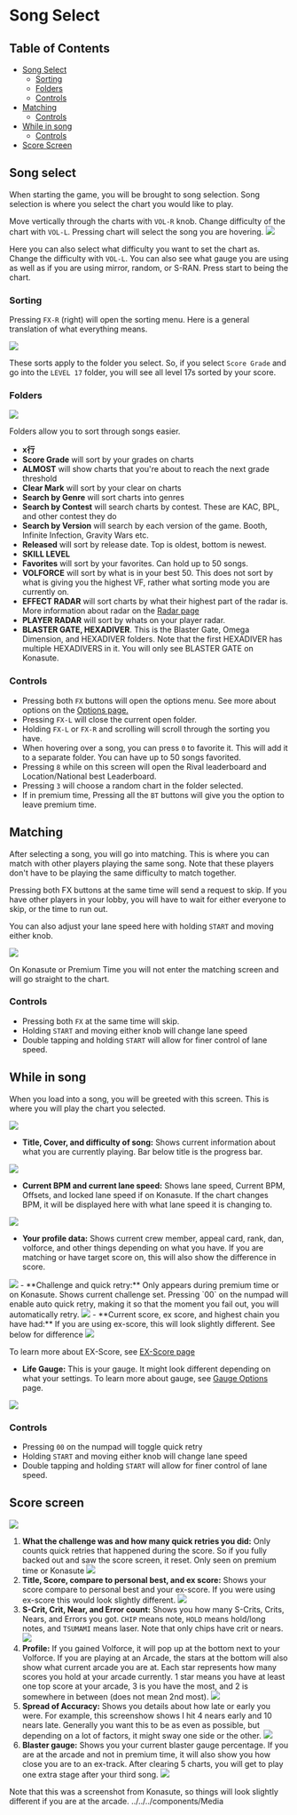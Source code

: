 
# Song Select

## Table of Contents
- [Song Select](#song-select)
   - [Sorting](#sorting)
   - [Folders](#folders)
   - [Controls](#controls)
- [Matching](#matching)
   - [Controls](#controls-1)
- [While in song](#while-in-song)
   - [Controls](#controls-2)
- [Score Screen](#score-screen)

## Song select
When starting the game, you will be brought to song selection. Song selection is where you select the chart you would like to play.

Move vertically through the charts with `VOL-R` knob. Change difficulty of the chart with `VOL-L`. Pressing chart will select the song you are hovering.
<Image src="/startingout/songselect/chartpreview.png" className="w-150"/>

Here you can also select what difficulty you want to set the chart as. Change the difficulty with `VOL-L`. You can also see what gauge you are using as well as if you are using mirror, random, or S-RAN. Press start to being the chart.

### Sorting

Pressing `FX-R` (right) will open the sorting menu. Here is a general translation of what everything
means.

<Image src="/startingout/songselect/Sort.png" className="w-100"/>

These sorts apply to the folder you select. So, if you select `Score Grade` and go into the `LEVEL 17` folder, you will see all level 17s sorted by your score.

### Folders
<Image src="/startingout/songselect/folders.png"/>

Folders allow you to sort through songs easier.
- **x行** 
- **Score Grade** will sort by your grades on charts
- **ALMOST** will show charts that you're about to reach the next grade threshold
- **Clear Mark** will sort by your clear on charts
- **Search by Genre** will sort charts into genres
- **Search by Contest** will search charts by contest. These are KAC, BPL, and other contest they do
- **Search by Version** will search by each version of the game. Booth, Infinite Infection, Gravity Wars etc.
- **Released** will sort by release date. Top is oldest, bottom is newest.
- **SKILL LEVEL**
- **Favorites** will sort by your favorites. Can hold up to 50 songs.
- **VOLFORCE** will sort by what is in your best 50. This does not sort by what is giving you the highest VF, rather what sorting mode you are currently on.
- **EFFECT RADAR** will sort charts by what their highest part of the radar is. More information about radar on the [Radar page](/compendium/radar)
- **PLAYER RADAR** will sort by whats on your player radar.
- **BLASTER GATE, HEXADIVER**. This is the Blaster Gate, Omega Dimension, and HEXADIVER folders. Note that the first HEXADIVER has multiple HEXADIVERS in it. You will only see BLASTER GATE on Konasute.

### Controls
- Pressing both `FX` buttons will open the options menu. See more about options on the [Options page.](/startingout/options)
- Pressing `FX-L` will close the current open folder. 
- Holding `FX-L` or `FX-R` and scrolling will scroll through the sorting you have. 
- When hovering over a song, you can press `0` to favorite it. This will add it to a separate folder. You can have up to 50 songs favorited.
- Pressing `8` while on this screen will open the Rival leaderboard and Location/National best Leaderboard. 
- Pressing `3` will choose a random chart in the folder selected.
- If in premium time, Pressing all the `BT` buttons will give you the option to leave premium time.


## Matching
After selecting a song, you will go into matching. This is where you can match with other players playing the same song. Note that these players don't have to be playing the same difficulty to match together.

Pressing both FX buttons at the same time will send a request to skip. If you have other players in your lobby, you will have to wait for either everyone to skip, or the time to run out.

You can also adjust your lane speed here with holding `START` and moving either knob. 

<Image src="/startingout/songselect/matching.png" className="w-100"/>


On Konasute or Premium Time you will not enter the matching screen and will go straight to the chart.

### Controls
- Pressing both `FX` at the same time will skip.
- Holding `START` and moving either knob will change lane speed
- Double tapping and holding `START` will allow for finer control of lane speed.

## While in song
When you load into a song, you will be greeted with this screen. This is where you will play the chart you selected.

<Image src="/startingout/songselect/ingame.jpg" className="w-100"/>


- **Title, Cover, and difficulty of song:** Shows current information about what you are currently playing. Bar below title is the progress bar. 
<Image src="/startingout/songselect/title.png" className="h-60"/>

- **Current BPM and current lane speed:** Shows lane speed, Current BPM, Offsets, and locked lane speed if on Konasute. If the chart changes BPM, it will be displayed here with what lane speed it is changing to.
<Image src="/startingout/songselect/bpm-and-lanespeed.png" className="h-100"/>

- **Your profile data:** Shows current crew member, appeal card, rank, dan, volforce, and other things depending on what you have. If you are matching or have target score on, this will also show the difference in score.
<Image src="/startingout/songselect/player-profile.png" className="h-100"/>
- **Challenge and quick retry:** Only appears during premium time or on Konasute. Shows current challenge set. Pressing `00` on the numpad will enable auto quick retry, making it so that the moment you fail out, you will automatically
   retry.
<Image src="/startingout/songselect/challenge.png" className="h-100"/>
- **Current score, ex score, and highest chain you have had:** If you are using
   ex-score, this will look slightly different. See below for difference
<Image src="/startingout/songselect/scoredifference.png" />

To learn more about EX-Score, see [EX-Score page](/compendium/exscore)

- **Life Gauge:** This is your gauge. It might look different depending on what your
   settings. To learn more about gauge, see [Gauge Options](/compendium/gauge-options) page.
<Image src="/startingout/songselect/gauge.png" className="w-40"/>

### Controls
- Pressing `00` on the numpad will toggle quick retry
- Holding `START` and moving either knob will change lane speed
- Double tapping and holding `START` will allow for finer control of lane speed.

## Score screen

<Image src="/startingout/songselect/scoreScreen.jpg" className="w-120"/>

1. **What the challenge was and how many quick retries you did:** Only counts quick
   retries that happened during the score. So if you fully backed out and saw
   the score screen, it reset. Only seen on premium time or Konasute
   <Image src="/startingout/songselect/quick-retry.png" className="w-80"/>
2. **Title, Score, compare to personal best, and ex score:** Shows your score compare to personal best and your ex-score. If you were using
   ex-score this would look slightly different. 
   <Image src="/startingout/songselect/clear-title.png" className="w-100"/>
3. **S-Crit, Crit, Near, and Error count:** Shows you how many S-Crits, Crits,
   Nears, and Errors you got. `CHIP` means note, `HOLD` means hold/long notes,
   and `TSUMAMI` means laser. Note that only chips have crit or nears.
   <Image src="/startingout/songselect/count.png" className="w-100"/>
4. **Profile:** If you gained Volforce, it will pop up at the bottom next to your
   Volforce. If you are playing at an Arcade, the stars at the bottom will also
   show what current arcade you are at. Each star represents how many scores you
   hold at your arcade currently. 1 star means you have at least one top score
   at your arcade, 3 is you have the most, and 2 is somewhere in between (does
   not mean 2nd most).
   <Image src="/startingout/songselect/profile-after.png" className="w-110"/>
5. **Spread of Accuracy:** Shows you details about how late or early you were. For example, this screenshow shows I hit 4 nears early and 10 nears late. Generally you want this to be as even as possible, but depending
   on a lot of factors, it might sway one side or the other.
   <Image src="/startingout/songselect/spread.png" className="w-100"/>
6. **Blaster gauge:** Shows you your current blaster gauge percentage. If you are at
   the arcade and not in premium time, it will also show you how close you are
   to an ex-track. After clearing 5 charts, you will get to play one extra stage
   after your third song.
   <Image src="/startingout/songselect/blaster.png" className="w-100"/>

Note that this was a screenshot from Konasute, so things will look slightly different if you are at the arcade. ../../../components/Media
